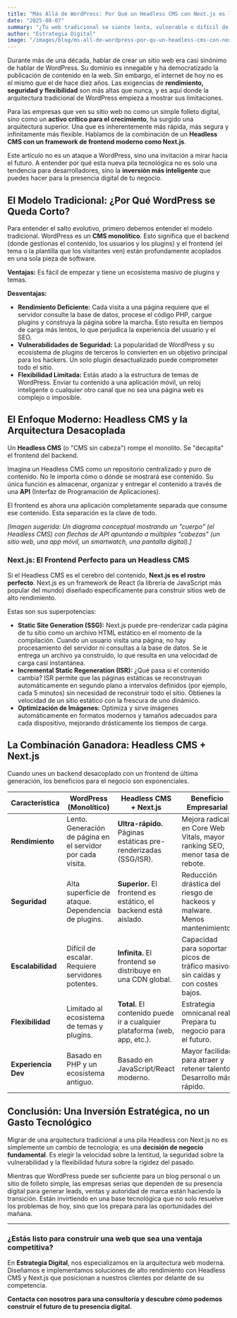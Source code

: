 ```yaml
---
title: "Más Allá de WordPress: Por Qué un Headless CMS con Next.js es la Inversión Más Inteligente para tu Web"
date: "2025-08-07" 
summary: "¿Tu web tradicional se siente lenta, vulnerable o difícil de escalar? Exploramos las limitaciones de los CMS monolíticos y desglosamos por qué la arquitectura Headless con Next.js ofrece una velocidad, seguridad y flexibilidad inigualables para el futuro de tu presencia digital."
author: "Estrategia Digital"
image: "/images/blog/ms-all-de-wordpress-por-qu-un-headless-cms-con-nextjs-es-la-inversin-ms-inteligente-para-tu-web.jpg"
---
```


Durante más de una década, hablar de crear un sitio web era casi sinónimo de hablar de WordPress. Su dominio es innegable y ha democratizado la publicación de contenido en la web. Sin embargo, el internet de hoy no es el mismo que el de hace diez años. Las exigencias de **rendimiento, seguridad y flexibilidad** son más altas que nunca, y es aquí donde la arquitectura tradicional de WordPress empieza a mostrar sus limitaciones.

Para las empresas que ven su sitio web no como un simple folleto digital, sino como un **activo crítico para el crecimiento**, ha surgido una arquitectura superior. Una que es inherentemente más rápida, más segura y infinitamente más flexible. Hablamos de la combinación de un **Headless CMS con un framework de frontend moderno como Next.js**.

Este artículo no es un ataque a WordPress, sino una invitación a mirar hacia el futuro. A entender por qué esta nueva pila tecnológica no es solo una tendencia para desarrolladores, sino la **inversión más inteligente** que puedes hacer para la presencia digital de tu negocio.

## El Modelo Tradicional: ¿Por Qué WordPress se Queda Corto?

Para entender el salto evolutivo, primero debemos entender el modelo tradicional. WordPress es un **CMS monolítico**. Esto significa que el backend (donde gestionas el contenido, los usuarios y los plugins) y el frontend (el tema o la plantilla que los visitantes ven) están profundamente acoplados en una sola pieza de software.

**Ventajas:** Es fácil de empezar y tiene un ecosistema masivo de plugins y temas.

**Desventajas:**
- **Rendimiento Deficiente:** Cada visita a una página requiere que el servidor consulte la base de datos, procese el código PHP, cargue plugins y construya la página sobre la marcha. Esto resulta en tiempos de carga más lentos, lo que perjudica la experiencia del usuario y el SEO.
- **Vulnerabilidades de Seguridad:** La popularidad de WordPress y su ecosistema de plugins de terceros lo convierten en un objetivo principal para los hackers. Un solo plugin desactualizado puede comprometer todo el sitio.
- **Flexibilidad Limitada:** Estás atado a la estructura de temas de WordPress. Enviar tu contenido a una aplicación móvil, un reloj inteligente o cualquier otro canal que no sea una página web es complejo o imposible.

## El Enfoque Moderno: Headless CMS y la Arquitectura Desacoplada

Un **Headless CMS** (o "CMS sin cabeza") rompe el monolito. Se "decapita" el frontend del backend.

Imagina un Headless CMS como un repositorio centralizado y puro de contenido. No le importa cómo o dónde se mostrará ese contenido. Su única función es almacenar, organizar y entregar el contenido a través de una **API** (Interfaz de Programación de Aplicaciones).

El frontend es ahora una aplicación completamente separada que consume ese contenido. Esta separación es la clave de todo.

*[Imagen sugerida: Un diagrama conceptual mostrando un "cuerpo" (el Headless CMS) con flechas de API apuntando a múltiples "cabezas" (un sitio web, una app móvil, un smartwatch, una pantalla digital).]*

### Next.js: El Frontend Perfecto para un Headless CMS

Si el Headless CMS es el cerebro del contenido, **Next.js es el rostro perfecto**. Next.js es un framework de React (la librería de JavaScript más popular del mundo) diseñado específicamente para construir sitios web de alto rendimiento.

Estas son sus superpotencias:

- **Static Site Generation (SSG):** Next.js puede pre-renderizar cada página de tu sitio como un archivo HTML estático en el momento de la compilación. Cuando un usuario visita una página, no hay procesamiento del servidor ni consultas a la base de datos. Se le entrega un archivo ya construido, lo que resulta en una velocidad de carga casi instantánea.
- **Incremental Static Regeneration (ISR):** ¿Qué pasa si el contenido cambia? ISR permite que las páginas estáticas se reconstruyan automáticamente en segundo plano a intervalos definidos (por ejemplo, cada 5 minutos) sin necesidad de reconstruir todo el sitio. Obtienes la velocidad de un sitio estático con la frescura de uno dinámico.
- **Optimización de Imágenes:** Optimiza y sirve imágenes automáticamente en formatos modernos y tamaños adecuados para cada dispositivo, mejorando drásticamente los tiempos de carga.

## La Combinación Ganadora: Headless CMS + Next.js

Cuando unes un backend desacoplado con un frontend de última generación, los beneficios para el negocio son exponenciales.

| Característica        | WordPress (Monolítico)                                    | Headless CMS + Next.js                                     | Beneficio Empresarial                                                       |
| --------------------- | --------------------------------------------------------- | ---------------------------------------------------------- | --------------------------------------------------------------------------- |
| **Rendimiento**       | Lento. Generación de página en el servidor por cada visita. | **Ultra-rápido.** Páginas estáticas pre-renderizadas (SSG/ISR). | Mejora radical en Core Web Vitals, mayor ranking SEO, menor tasa de rebote. |
| **Seguridad**         | Alta superficie de ataque. Dependencia de plugins.        | **Superior.** El frontend es estático, el backend está aislado.  | Reducción drástica del riesgo de hackeos y malware. Menos mantenimiento.  |
| **Escalabilidad**       | Difícil de escalar. Requiere servidores potentes.         | **Infinita.** El frontend se distribuye en una CDN global.      | Capacidad para soportar picos de tráfico masivos sin caídas y con costes bajos. |
| **Flexibilidad**        | Limitado al ecosistema de temas y plugins.                | **Total.** El contenido puede ir a cualquier plataforma (web, app, etc.). | Estrategia omnicanal real. Prepara tu negocio para el futuro.          |
| **Experiencia Dev**   | Basado en PHP y un ecosistema antiguo.                    | Basado en JavaScript/React moderno.                        | Mayor facilidad para atraer y retener talento. Desarrollo más rápido.       |

## Conclusión: Una Inversión Estratégica, no un Gasto Tecnológico

Migrar de una arquitectura tradicional a una pila Headless con Next.js no es simplemente un cambio de tecnología; es una **decisión de negocio fundamental**. Es elegir la velocidad sobre la lentitud, la seguridad sobre la vulnerabilidad y la flexibilidad futura sobre la rigidez del pasado.

Mientras que WordPress puede ser suficiente para un blog personal o un sitio de folleto simple, las empresas serias que dependen de su presencia digital para generar leads, ventas y autoridad de marca están haciendo la transición. Están invirtiendo en una base tecnológica que no solo resuelve los problemas de hoy, sino que los prepara para las oportunidades del mañana.

---

### ¿Estás listo para construir una web que sea una ventaja competitiva?

En **Estrategia Digital**, nos especializamos en la arquitectura web moderna. Diseñamos e implementamos soluciones de alto rendimiento con Headless CMS y Next.js que posicionan a nuestros clientes por delante de su competencia.

**Contacta con nosotros para una consultoría y descubre cómo podemos construir el futuro de tu presencia digital.**